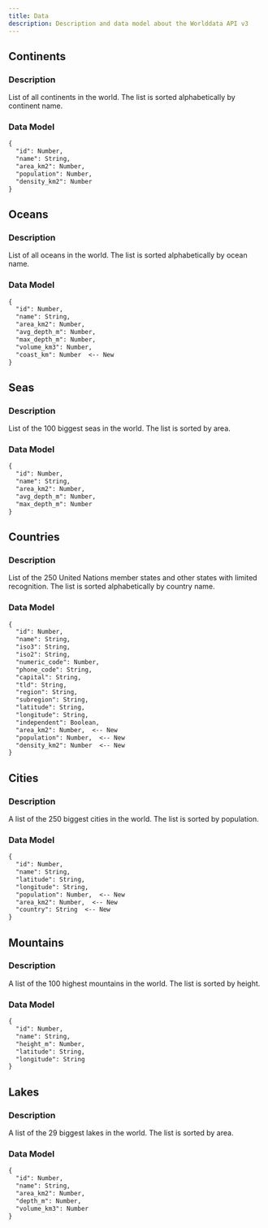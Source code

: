 ```yaml
---
title: Data
description: Description and data model about the Worlddata API v3
---
```



## Continents

### Description

List of all continents in the world. The list is sorted alphabetically by continent name.

### Data Model

```md filename="Version: V2" copy
{
  "id": Number,
  "name": String,
  "area_km2": Number,
  "population": Number,
  "density_km2": Number
}
```

## Oceans

### Description

List of all oceans in the world. The list is sorted alphabetically by ocean name.

### Data Model

```md filename="Version: V2" copy
{
  "id": Number,
  "name": String,
  "area_km2": Number,
  "avg_depth_m": Number,
  "max_depth_m": Number,
  "volume_km3": Number,
  "coast_km": Number  <-- New
}
```

## Seas

### Description

List of the 100 biggest seas in the world. The list is sorted by area.

### Data Model

```md filename="Version: V2" copy
{
  "id": Number,
  "name": String,
  "area_km2": Number,
  "avg_depth_m": Number,
  "max_depth_m": Number
}
```

## Countries

### Description

List of the 250 United Nations member states and other states with limited recognition. The list is sorted alphabetically by country name.

### Data Model

```md filename="Version: V2" copy
{
  "id": Number,
  "name": String,
  "iso3": String,
  "iso2": String,
  "numeric_code": Number,
  "phone_code": String,
  "capital": String,
  "tld": String,
  "region": String,
  "subregion": String,
  "latitude": String,
  "longitude": String,
  "independent": Boolean,
  "area_km2": Number,  <-- New
  "population": Number,  <-- New
  "density_km2": Number  <-- New
}
```

## Cities

### Description

A list of the 250 biggest cities in the world. The list is sorted by population.

### Data Model

```md filename="Version: V2" copy
{
  "id": Number,
  "name": String,
  "latitude": String,
  "longitude": String,
  "population": Number,  <-- New
  "area_km2": Number,  <-- New
  "country": String  <-- New
}
```

## Mountains

### Description

A list of the 100 highest mountains in the world. The list is sorted by height.

### Data Model

```md filename="Version: V2" copy
{
  "id": Number,
  "name": String,
  "height_m": Number,
  "latitude": String,
  "longitude": String
}
```

## Lakes

### Description

A list of the 29 biggest lakes in the world. The list is sorted by area.

### Data Model

```md filename="Version: V2" copy
{
  "id": Number,
  "name": String,
  "area_km2": Number,
  "depth_m": Number,
  "volume_km3": Number
}
```